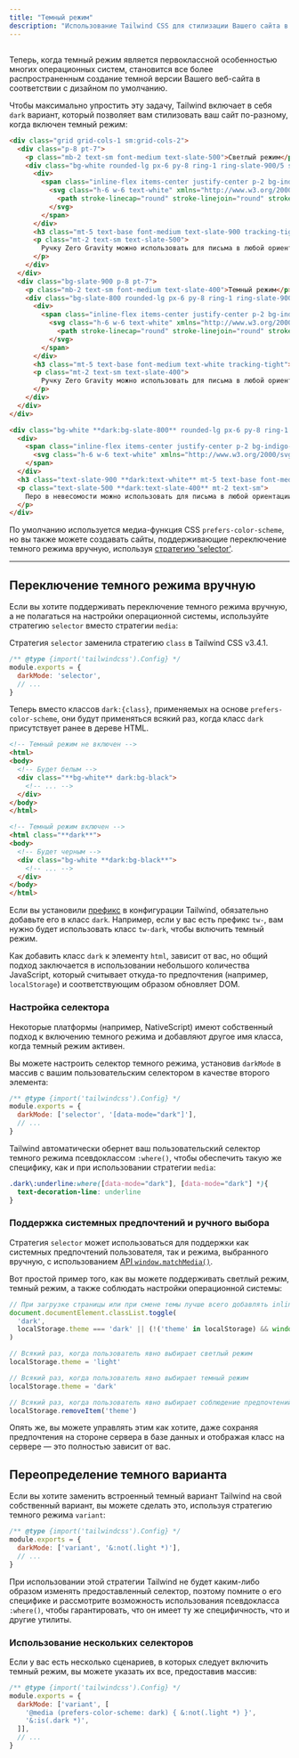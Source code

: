 ```yaml
---
title: "Темный режим"
description: "Использование Tailwind CSS для стилизации Вашего сайта в темном режиме."
---
```



## <Heading hidden>Основы использования</Heading>

Теперь, когда темный режим является первоклассной особенностью многих операционных систем, становится все более распространенным создание темной версии Вашего веб-сайта в соответствии с дизайном по умолчанию.

Чтобы максимально упростить эту задачу, Tailwind включает в себя `dark` вариант, который позволяет вам стилизовать ваш сайт по-разному, когда включен темный режим:

```html {{ example: { p: 'none' } }}
<div class="grid grid-cols-1 sm:grid-cols-2">
  <div class="p-8 pt-7">
    <p class="mb-2 text-sm font-medium text-slate-500">Светлый режим</p>
    <div class="bg-white rounded-lg px-6 py-8 ring-1 ring-slate-900/5 shadow-xl">
      <div>
        <span class="inline-flex items-center justify-center p-2 bg-indigo-500 rounded-md shadow-lg">
          <svg class="h-6 w-6 text-white" xmlns="http://www.w3.org/2000/svg" fill="none" viewBox="0 0 24 24" stroke="currentColor" aria-hidden="true">
            <path stroke-linecap="round" stroke-linejoin="round" stroke-width="2" d="M11 5H6a2 2 0 00-2 2v11a2 2 0 002 2h11a2 2 0 002-2v-5m-1.414-9.414a2 2 0 112.828 2.828L11.828 15H9v-2.828l8.586-8.586z" />
          </svg>
        </span>
      </div>
      <h3 class="mt-5 text-base font-medium text-slate-900 tracking-tight">Пишет перевернутым</h3>
      <p class="mt-2 text-sm text-slate-500">
        Ручку Zero Gravity можно использовать для письма в любой ориентации, в том числе в перевернутой. Это работает даже в открытом космосе.
      </p>
    </div>
  </div>
  <div class="bg-slate-900 p-8 pt-7">
    <p class="mb-2 text-sm font-medium text-slate-400">Темный режим</p>
    <div class="bg-slate-800 rounded-lg px-6 py-8 ring-1 ring-slate-900/5 shadow-xl">
      <div>
        <span class="inline-flex items-center justify-center p-2 bg-indigo-500 rounded-md shadow-lg">
          <svg class="h-6 w-6 text-white" xmlns="http://www.w3.org/2000/svg" fill="none" viewBox="0 0 24 24" stroke="currentColor" aria-hidden="true">
            <path stroke-linecap="round" stroke-linejoin="round" stroke-width="2" d="M11 5H6a2 2 0 00-2 2v11a2 2 0 002 2h11a2 2 0 002-2v-5m-1.414-9.414a2 2 0 112.828 2.828L11.828 15H9v-2.828l8.586-8.586z" />
          </svg>
        </span>
      </div>
      <h3 class="mt-5 text-base font-medium text-white tracking-tight">Пишет перевернутым</h3>
      <p class="mt-2 text-sm text-slate-400">
        Ручку Zero Gravity можно использовать для письма в любой ориентации, в том числе в перевернутой. Это работает даже в открытом космосе.
      </p>
    </div>
  </div>
</div>
```

```html
<div class="bg-white **dark:bg-slate-800** rounded-lg px-6 py-8 ring-1 ring-slate-900/5 shadow-xl">
  <div>
    <span class="inline-flex items-center justify-center p-2 bg-indigo-500 rounded-md shadow-lg">
      <svg class="h-6 w-6 text-white" xmlns="http://www.w3.org/2000/svg" fill="none" viewBox="0 0 24 24" stroke="currentColor" aria-hidden="true"><!-- ... --></svg>
    </span>
  </div>
  <h3 class="text-slate-900 **dark:text-white** mt-5 text-base font-medium tracking-tight">Пишет вверх ногами</h3>
  <p class="text-slate-500 **dark:text-slate-400** mt-2 text-sm">
    Перо в невесомости можно использовать для письма в любой ориентации, включая перевернутую. Он работает даже в космосе.
  </p>
</div>
```

По умолчанию используется медиа-функция CSS `prefers-color-scheme`, но вы также можете создавать сайты, поддерживающие переключение темного режима вручную, используя [стратегию 'selector'](#toggling-dark-mode-manually).

---

## Переключение темного режима вручную

Если вы хотите поддерживать переключение темного режима вручную, а не полагаться на настройки операционной системы, используйте стратегию `selector` вместо стратегии `media`:

<TipInfo>Стратегия `selector` заменила стратегию `class` в Tailwind CSS v3.4.1.</TipInfo>

```js {{ filename: 'tailwind.config.js' }}
/** @type {import('tailwindcss').Config} */
module.exports = {
  darkMode: 'selector',
  // ...
}
```

Теперь вместо классов `dark:{class}`, применяемых на основе `prefers-color-scheme`, они будут применяться всякий раз, когда класс `dark` присутствует ранее в дереве HTML.

```html
<!-- Темный режим не включен -->
<html>
<body>
  <!-- Будет белым -->
  <div class="**bg-white** dark:bg-black">
    <!-- ... -->
  </div>
</body>
</html>

<!-- Темный режим включен -->
<html class="**dark**">
<body>
  <!-- Будет черным -->
  <div class="bg-white **dark:bg-black**">
    <!-- ... -->
  </div>
</body>
</html>
```

Если вы установили <a href="/docs/configuration#prefix">префикс</a> в конфигурации Tailwind, обязательно добавьте его в класс `dark`. Например, если у вас есть префикс `tw-`, вам нужно будет использовать класс `tw-dark`, чтобы включить темный режим.

Как добавить класс `dark` к элементу `html`, зависит от вас, но общий подход заключается в использовании небольшого количества JavaScript, который считывает откуда-то предпочтения (например, `localStorage`) и соответствующим образом обновляет DOM.

### Настройка селектора

Некоторые платформы (например, NativeScript) имеют собственный подход к включению темного режима и добавляют другое имя класса, когда темный режим активен.

Вы можете настроить селектор темного режима, установив `darkMode` в массив с вашим пользовательским селектором в качестве второго элемента:

```js {{ filename: 'tailwind.config.js' }}
/** @type {import('tailwindcss').Config} */
module.exports = {
  darkMode: ['selector', '[data-mode="dark"]'],
  // ...
}
```

Tailwind автоматически обернет ваш пользовательский селектор темного режима псевдоклассом `:where()`, чтобы обеспечить такую же специфику, как и при использовании стратегии `media`:

```css
.dark\:underline:where([data-mode="dark"], [data-mode="dark"] *){
  text-decoration-line: underline
}
```

### Поддержка системных предпочтений и ручного выбора

Стратегия `selector` может использоваться для поддержки как системных предпочтений пользователя, так и режима, выбранного вручную, с использованием [API `window.matchMedia()`](https://developer.mozilla.org/en-US/docs/Web/API/Window/matchMedia).

Вот простой пример того, как вы можете поддерживать светлый режим, темный режим, а также соблюдать настройки операционной системы:

```js {{ filename: 'spaghetti.js' }}
// При загрузке страницы или при смене темы лучше всего добавлять inline в `head`, чтобы избежать FOUC
document.documentElement.classList.toggle(
  'dark',
  localStorage.theme === 'dark' || (!('theme' in localStorage) && window.matchMedia('(prefers-color-scheme: dark)').matches)
)

// Всякий раз, когда пользователь явно выбирает светлый режим
localStorage.theme = 'light'

// Всякий раз, когда пользователь явно выбирает темный режим
localStorage.theme = 'dark'

// Всякий раз, когда пользователь явно выбирает соблюдение предпочтений ОС
localStorage.removeItem('theme')
```

Опять же, вы можете управлять этим как хотите, даже сохраняя предпочтения на стороне сервера в базе данных и отображая класс на сервере — это полностью зависит от вас.

## Переопределение темного варианта

Если вы хотите заменить встроенный темный вариант Tailwind на свой собственный вариант, вы можете сделать это, используя стратегию темного режима `variant`:

```js {{ filename: 'tailwind.config.js' }}
/** @type {import('tailwindcss').Config} */
module.exports = {
  darkMode: ['variant', '&:not(.light *)'],
  // ...
}
```

При использовании этой стратегии Tailwind не будет каким-либо образом изменять предоставленный селектор, поэтому помните о его специфике и рассмотрите возможность использования псевдокласса `:where()`, чтобы гарантировать, что он имеет ту же специфичность, что и другие утилиты.

### Использование нескольких селекторов

Если у вас есть несколько сценариев, в которых следует включить темный режим, вы можете указать их все, предоставив массив:

```js {{ filename: 'tailwind.config.js' }}
/** @type {import('tailwindcss').Config} */
module.exports = {
  darkMode: ['variant', [
    '@media (prefers-color-scheme: dark) { &:not(.light *) }',
    '&:is(.dark *)',
  ]],
  // ...
}
```
